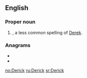 ==English==

===Proper noun===
{{en-proper noun}}

# {{given name|male|from=Germanic}}, a less common spelling of [[Derek]].

===Anagrams===
* {{l|en|dicker}}
* {{l|en|ricked}}

[[no:Derick]]
[[ru:Derick]]
[[sr:Derick]]